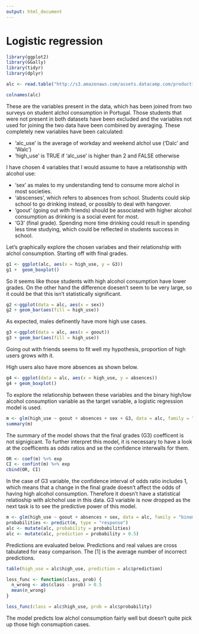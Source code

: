 ```yaml
---
output: html_document
---
```


# Logistic regression

```r
library(ggplot2)
library(GGally)
library(tidyr)
library(dplyr)

alc <- read.table("http://s3.amazonaws.com/assets.datacamp.com/production/course_2218/datasets/alc.txt", sep = ',', header = TRUE)

colnames(alc)
```

These are the variables present in the data, which has been joined from two surveys on student alchol consumption in Portugal.  Those students that were not present in both datasets have been excluded and the variables not used for joining the two data have been combined by averaging. These completely new variables have been calculated:

- 'alc_use' is the average of workday and weekend alchol use ('Dalc' and 'Walc')
- 'high_use' is TRUE if 'alc_use' is higher than 2 and FALSE otherwise

I have chosen 4 variables that I would assume to have a relatisonship with alcohol use:

- 'sex' as males to my understanding tend to consume more alchol in most societies. 
- 'abscenses', which refers to absences from school. Students could skip school to go drinking instead, or possibly to deal with hangover. 
- 'goout' (going out with friends) should be associated with higher alcohol consumption as drinking is a social event for most.
- 'G3' (final grade). Spending more time drinking could result in spending less time studying, which could be reflected in students success in school. 



Let's graphically explore the chosen variabes and their relationship with alchol consumption. Starting off with final grades.

```r
g1 <- ggplot(alc, aes(x = high_use, y = G3))
g1 +  geom_boxplot()
```

So it seems like those students with high alcohol consumption have lower grades. On the other hand the difference doesen't seem to be very large, so it could be that this isn't statistically significant.


```r
g2 <-ggplot(data = alc, aes(x = sex))
g2 + geom_bar(aes(fill = high_use))
```

As expected, males definently have more high use cases. 



```r
g3 <-ggplot(data = alc, aes(x = goout))
g3 + geom_bar(aes(fill = high_use))
```


Going out with friends seems to fit well my hypothesis, proportion of high users grows with it.

High users also have more absences as shown below.

```r
g4 <- ggplot(data = alc, aes(x = high_use, y = absences))
g4 + geom_boxplot()
```


To explore the relationship between these variables and the binary high/low alcohol consumption variable as the target variable, a logistic regression model is used.


```r
m <- glm(high_use ~ goout + absences + sex + G3, data = alc, family = "binomial")
summary(m)
```


The summary of the model shows that the final grades (G3) coefficent is not signigicant. To further interpret this model, it is necessary to have a look at the coefficents as odds ratios and se the confidence interwalls for them. 


```r
OR <- coef(m) %>% exp
CI <- confint(m) %>% exp
cbind(OR, CI)
```

In the case of G3 variable, the confidence interval of odds ratio includes 1, which means that a change in the final grade doesn't affect the odds of having high alcohol consumption. Therefore it doesn't have a statistical relatioship with alchohol use in this data. G3 variable is now dropped as the next task is to see the predictive power of this model.

```r
m <- glm(high_use ~ goout + absences + sex, data = alc, family = "binomial")
probabilities <- predict(m, type = "response")
alc <- mutate(alc, probability = probabilities)
alc <- mutate(alc, prediction = probability > 0.5)
```


Predictions are evaluated below. Predictions and real values are cross tabulated for easy comparison. The [1] is the average number of incorrect predictions.

```r
table(high_use = alc$high_use, prediction = alc$prediction)

loss_func <- function(class, prob) {
  n_wrong <- abs(class - prob) > 0.5
  mean(n_wrong)
}

loss_func(class = alc$high_use, prob = alc$probability)
```

The model predicts low alchol consumption fairly well but doesn't quite pick up those high consmuption cases.
